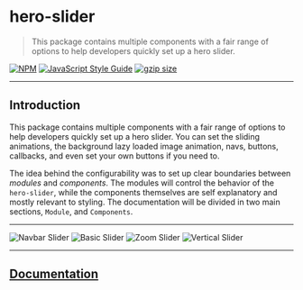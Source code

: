 <Meta title="Example/introduction" />

# hero-slider

> This package contains multiple components with a fair range of options to help developers quickly set up a hero slider.

[![NPM](https://img.shields.io/npm/v/hero-slider.svg)](https://www.npmjs.com/package/hero-slider) [![JavaScript Style Guide](https://img.shields.io/badge/code_style-standard-brightgreen.svg)](https://standardjs.com) [![gzip size](https://img.shields.io/badge/gzip%20size-11.6kB-brightgreen.svg)](https://unpkg.com/hero-slider@latest/dist/index.es.js)

---

## Introduction

This package contains multiple components with a fair range of options to help developers quickly set up a hero slider. You can set the sliding animations, the background lazy loaded image animation, navs, buttons, callbacks, and even set your own buttons if you need to.

The idea behind the configurability was to set up clear boundaries between *modules* and *components*. The modules will control the behavior of the `hero-slider`, while the components themselves are self explanatory and mostly relevant to styling. The documentation will be divided in two main sections, `Module`, and `Components`.

---

![Navbar Slider](https://media.giphy.com/media/KeW8omQCSShZdNQMuy/giphy.gif)
![Basic Slider](https://media.giphy.com/media/WpNrWjYJxCrl4O8btw/giphy.gif)
![Zoom Slider](https://media.giphy.com/media/dXG2hB3AtPg976vCE5/giphy.gif)
![Vertical Slider](https://media.giphy.com/media/kyXfZuna1AUWGrUlog/giphy.gif)

---

## [Documentation](https://github.com/rmolinamir/hero-slider#readme)
